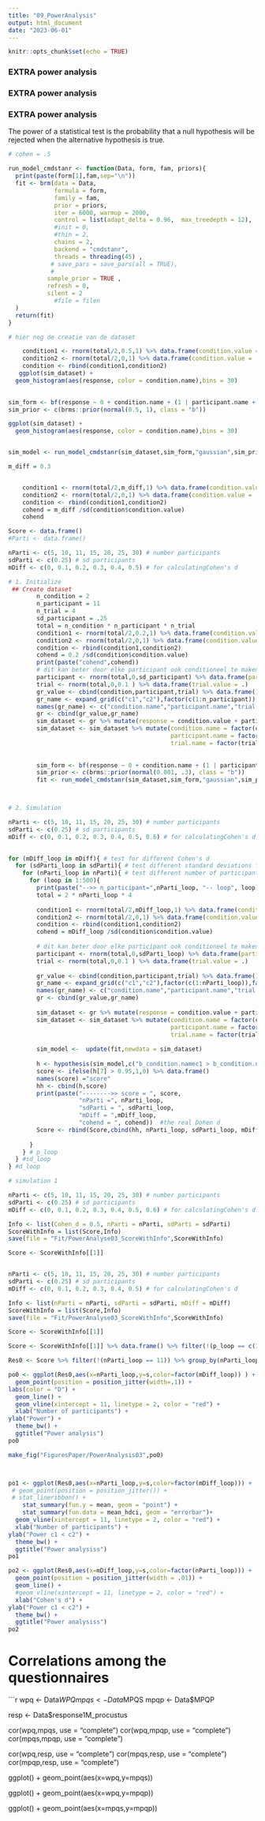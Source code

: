 ```yaml
---
title: "09_PowerAnalysis"
output: html_document
date: "2023-06-01"
---
```


```r
knitr::opts_chunk$set(echo = TRUE)
```


### EXTRA power analysis
### EXTRA power analysis
### EXTRA power analysis

The power of a statistical test is the probability that a null hypothesis will be rejected when the alternative hypothesis is true.


```r
# cohen = .5

run_model_cmdstanr <- function(Data, form, fam, priors){
  print(paste(form[1],fam,sep="\n"))
  fit <- brm(data = Data,
             formula = form,
             family = fam,
             prior = priors,
             iter = 6000, warmup = 2000,
             control = list(adapt_delta = 0.96,  max_treedepth = 12),
             #init = 0,
             #thin = 2,
             chains = 2,
             backend = "cmdstanr",
             threads = threading(45) ,
            # save_pars = save_pars(all = TRUE),
            #
           sample_prior = TRUE ,
           refresh = 0,
           silent = 2
             #file = filen
  )
  return(fit)
}
```


```r
# hier nog de creatie van de dataset

    condition1 <- rnorm(total/2,0.5,1) %>% data.frame(condition.value = .) #%>% mutate(condition.name = "condition1")
    condition2 <- rnorm(total/2,0,1) %>% data.frame(condition.value = .) #%>% mutate(condition.name = "condition2")
    condition <- rbind(condition1,condition2) 
   ggplot(sim_dataset) +
  geom_histogram(aes(response, color = condition.name),bins = 30)
 

sim_form <- bf(response ~ 0 + condition.name + (1 | participant.name + trial.name))
sim_prior <- c(brms::prior(normal(0.5, 1), class = "b"))

ggplot(sim_dataset) +
  geom_histogram(aes(response, color = condition.name),bins = 30)


sim_model <- run_model_cmdstanr(sim_dataset,sim_form,"gaussian",sim_prior)
```


```r
m_diff = 0.3


    condition1 <- rnorm(total/2,m_diff,1) %>% data.frame(condition.value = .) #%>% mutate(condition.name = "condition1")
    condition2 <- rnorm(total/2,0,1) %>% data.frame(condition.value = .) #%>% mutate(condition.name = "condition2")
    condition <- rbind(condition1,condition2) 
    cohend = m_diff /sd(condition$condition.value)
    cohend

```


```r
Score <- data.frame()
#Parti <- data.frame()

nParti <- c(5, 10, 11, 15, 20, 25, 30) # number participants
sdParti <- c(0.25) # sd participants
mDiff <- c(0, 0.1, 0.2, 0.3, 0.4, 0.5) # for calculatingCohen's d

# 1. Initialize
 ## Create dataset
        n_condition = 2
        n_participant = 11
        n_trial = 4
        sd_participant = .25
        total = n_condition * n_participant * n_trial
        condition1 <- rnorm(total/2,0.2,1) %>% data.frame(condition.value = .) 
        condition2 <- rnorm(total/2,0,1) %>% data.frame(condition.value = .) 
        condition <- rbind(condition1,condition2) 
        cohend = 0.2 /sd(condition$condition.value)
        print(paste("cohend",cohend))
        # dit kan beter door elke participant ook conditioneel te maken tov conditie
        participant <- rnorm(total,0,sd_participant) %>% data.frame(participant.value = .) 
        trial <- rnorm(total,0,0.1 ) %>% data.frame(trial.value = .) 
        gr_value <- cbind(condition,participant,trial) %>% data.frame()
        gr_name <- expand_grid(c("c1","c2"),factor(c(1:n_participant)),factor(c(1:n_trial)))  %>% data.frame()
        names(gr_name) <- c("condition.name","participant.name","trial.name")
        gr <- cbind(gr_value,gr_name)
        sim_dataset <- gr %>% mutate(response = condition.value + participant.value + trial.value)
        sim_dataset <- sim_dataset %>% mutate(condition.name = factor(condition.name),
                                              participant.name = factor(participant.name),
                                              trial.name = factor(trial.name))
        
        
        sim_form <- bf(response ~ 0 + condition.name + (1 | participant.name + trial.name))
        sim_prior <- c(brms::prior(normal(0.001, .3), class = "b"))
        fit <- run_model_cmdstanr(sim_dataset,sim_form,"gaussian",sim_prior)



# 2. Simulation

nParti <- c(5, 10, 11, 15, 20, 25, 30) # number participants
sdParti <- c(0.25) # sd participants
mDiff <- c(0, 0.1, 0.2, 0.3, 0.4, 0.5, 0.6) # for calculatingCohen's d

        
for (mDiff_loop in mDiff){ # test for different Cohen's d
  for (sdParti_loop in sdParti){ # test different standard deviations for participants
    for (nParti_loop in nParti){ # test different number of participants
      for (loop in 1:500){
        print(paste("-->> n_participant=",nParti_loop, "-- loop", loop))
        total = 2 * nParti_loop * 4
        
        condition1 <- rnorm(total/2,mDiff_loop,1) %>% data.frame(condition.value = .) 
        condition2 <- rnorm(total/2,0,1) %>% data.frame(condition.value = .) 
        condition <- rbind(condition1,condition2) 
        cohend = mDiff_loop /sd(condition$condition.value)
        
        # dit kan beter door elke participant ook conditioneel te maken tov conditie
        participant <- rnorm(total,0,sdParti_loop) %>% data.frame(participant.value = .) 
        trial <- rnorm(total,0,0.1 ) %>% data.frame(trial.value = .) 
        
        gr_value <- cbind(condition,participant,trial) %>% data.frame()
        gr_name <- expand_grid(c("c1","c2"),factor(c(1:nParti_loop)),factor(c(1:n_trial)))  %>% data.frame() 
        names(gr_name) <- c("condition.name","participant.name","trial.name")
        gr <- cbind(gr_value,gr_name)
        
        sim_dataset <- gr %>% mutate(response = condition.value + participant.value + trial.value)
        sim_dataset <- sim_dataset %>% mutate(condition.name = factor(condition.name),
                                              participant.name = factor(participant.name),
                                              trial.name = factor(trial.name))
        
        sim_model <-  update(fit,newdata = sim_dataset)
        
        h <- hypothesis(sim_model,c("b_condition.namec1 > b_condition.namec2") ,class = NULL)$hypothesis
        score <- ifelse(h[7] > 0.95,1,0) %>% data.frame()
        names(score) ="score"
        hh <- cbind(h,score)
        print(paste("-------->> score = ", score, 
                    "nParti =", nParti_loop,
                    "sdParti = ", sdParti_loop,
                    "mDiff = ",mDiff_loop,
                    "cohend = ", cohend))  #the real Dohen d
        Score <- rbind(Score,cbind(hh, nParti_loop, sdParti_loop, mDiff_loop, cohend))
        
      }
    } # p_loop
  } #sd_loop
} #d_loop

```


```r
# simulation 1

nParti <- c(5, 10, 11, 15, 20, 25, 30) # number participants
sdParti <- c(0.25) # sd participants
mDiff <- c(0, 0.1, 0.2, 0.3, 0.4, 0.5, 0.6) # for calculatingCohen's d

Info <- list(Cohen_d = 0.5, nParti = nParti, sdParti = sdParti)
ScoreWithInfo = list(Score,Info)
save(file = "Fit/PowerAnalyse03_ScoreWithInfo",ScoreWithInfo)

Score <- ScoreWithInfo[[1]]



```


```r
nParti <- c(5, 10, 11, 15, 20, 25, 30) # number participants
sdParti <- c(0.25) # sd participants
mDiff <- c(0, 0.1, 0.2, 0.3, 0.4, 0.5) # for calculatingCohen's d

Info <- list(nParti = nParti, sdParti = sdParti, mDiff = mDiff)
ScoreWithInfo = list(Score,Info)
save(file = "Fit/PowerAnalyse03_ScoreWithInfo",ScoreWithInfo)

Score <- ScoreWithInfo[[1]]

Score <- ScoreWithInfo[[1]] %>% data.frame() %>% filter(!(p_loop == c(11)) )

```




```r
Res0 <- Score %>% filter(!(nParti_loop == 11)) %>% group_by(nParti_loop,sdParti_loop,mDiff_loop) %>% summarize(s = mean(score))

```




```r

po0 <- ggplot(Res0,aes(x=nParti_loop,y=s,color=factor(mDiff_loop)) ) +
  geom_point(position = position_jitter(width=.1)) +
labs(color = "D") +
  geom_line() +
  geom_vline(xintercept = 11, linetype = 2, color = "red") +
  xlab("Number of participants") +
ylab("Power") +
  theme_bw() +
  ggtitle("Power analysis") 
po0

make_fig("FiguresPaper/PowerAnalysis03",po0)



po1 <- ggplot(Res0,aes(x=nParti_loop,y=s,color=factor(mDiff_loop))) +
 # geom_point(position = position_jitter()) +
 # stat_lineribbon() +
    stat_summary(fun.y = mean, geom = "point") + 
    stat_summary(fun.data = mean_hdci, geom = "errorbar")+
  geom_vline(xintercept = 11, linetype = 2, color = "red") +
  xlab("Number of participants") +
ylab("Power c1 < c2") +
  theme_bw() +
  ggtitle("Power analysiss")
po1

po2 <- ggplot(Res0,aes(x=mDiff_loop,y=s,color=factor(nParti_loop))) +
  geom_point(position = position_jitter(width = .01)) +
  geom_line() +
  #geom_vline(xintercept = 11, linetype = 2, color = "red") +
  xlab("Cohen's d") +
ylab("Power c1 < c2") +
  theme_bw() +
  ggtitle("Power analysiss")
po2


```

# Correlations among the questionnaires

```r
wpq <- Data$WPQ
mpqs <- Data$MPQS 
mpqp <- Data$MPQP

resp <- Data$response1M_procustus

cor(wpq,mpqs, use = "complete")
cor(wpq,mpqp, use = "complete")
cor(mpqs,mpqp, use = "complete")

cor(wpq,resp, use = "complete")
cor(mpqs,resp, use = "complete")
cor(mpqp,resp, use = "complete")

ggplot() +
  geom_point(aes(x=wpq,y=mpqs))

ggplot() +
  geom_point(aes(x=wpq,y=mpqp))

ggplot() +
  geom_point(aes(x=mpqs,y=mpqp))
